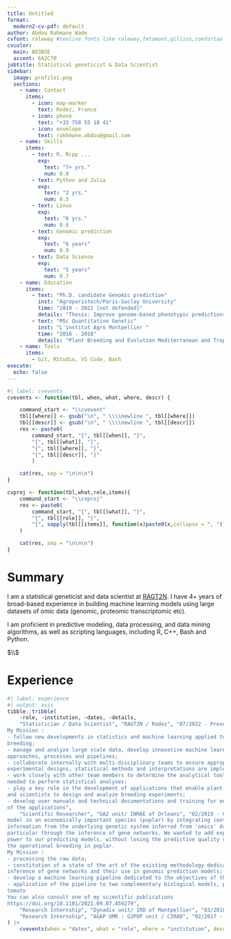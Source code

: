 ```yaml
---
title: Untitled
format:
  modern2-cv-pdf: default
author: Abdou Rahmane Wade
cvfont: raleway #texlive fonts like raleway,fetamont,gillius,comfortaa
cvcolor: 
  main: B83B5E
  accent: 6A2C70
jobtitle: Statistical geneticist & Data Scientist 
sidebar:
  image: profile1.png
  sections: 
    - name: Contact
      items:
        - icon: map-marker
          text: Rodez, France
        - icon: phone
          text: "+33 758 55 18 41"
        - icon: envelope
          text: rakhmane.abdou@gmail.com 
    - name: Skills
      items:
        - text: R, Rcpp ...
          exp: 
            text: "7+ yrs."
            num: 0.8
        - text: Python and Julia
          exp: 
            text: "2 yrs."
            num: 0.5
        - text: Linux
          exp: 
            text: "6 yrs."
            num: 0.6
        - text: Genomic prediction
          exp: 
            text: "6 years"
            num: 0.9
        - text: Data Science
          exp: 
            text: "5 years"
            num: 0.7
    - name: Education
      items:
        - text: "Ph.D. candidate Genomic prediction"
          inst: "Agroparistech/Paris-Saclay University"
          time: "2019 - 2022 [not defended]"
          details: "Thesis: Improve genome-based phenotypic predictions with a systems biology approach"
        - text: "MSc Quantitative Genetic"
          inst: "L'institut Agro Montpellier "
          time: "2016 - 2018"
          details: "Plant Breeding and Evolution Mediterranean and Tropical Plants"
    - name: Tools
      items:
        - Git, RStudio, VS Code, Bash 
execute: 
  echo: false
---
```


```r
#| label: cvevents
cvevents <- function(tbl, when, what, where, descr) {

    command_start <- "\\cvevent"
    tbl[[where]] <- gsub("\n", " \\\\newline ", tbl[[where]])
    tbl[[descr]] <- gsub("\n", " \\\\newline ", tbl[[descr]])
    res <- paste0(
        command_start, "{", tbl[[when]], "}", 
        "{", tbl[[what]], "}",
        "{", tbl[[where]], "}",
        "{", tbl[[descr]], "}"
        )

    cat(res, sep = "\n\n\n")
}

cvproj <- function(tbl,what,role,items){
    command_start <- "\\cvproj"
    res <- paste0(
        command_start, "{", tbl[[what]], "}",
        "{", tbl[[role]], "}",
        "{", sapply(tbl[[items]], function(x)paste0(x,collapse = ", ")), "}"
    )

    cat(res, sep = "\n\n\n")
}
```

# Summary

I am a statistical geneticist and data scientist at [RAGT2N](https://www.ragt.fr/). I have 4+ years of broad-based experience in building machine learning models using large datasets of omic data (genomic, proteomic transcriptomic etc).

I am proficient in predictive modeling, data processing, and data mining algorithms, as well as scripting languages, including R, C++, Bash and Python.

$\\$

# Experience

```r
#| label: experience
#| output: asis
tibble::tribble(
    ~role, ~institution, ~dates, ~details,
    "Statistician / Data Scientist", "RAGT2N / Rodez", "07/2022 - Present", "Develop new methodologies and tools in the context of data-driven and predictive breeding using molecular and environmental data and supporting the breeding programs with statistical analyses and visualization of results.
My Mission :
- follow new developments in statistics and machine learning applied to plant
breeding;
- manage and analyze large scale data, develop innovative machine learning
approaches, processes and pipelines;
- collaborate internally with multi-disciplinary teams to ensure appropriate
experimental designs, statistical methods and interpretations are implemented;
- work closely with other team members to determine the analytical tools
needed to perform statistical analyses;
- play a key role in the development of applications that enable plant breeders
and scientists to design and analyze breeding experiments;
- develop user manuals and technical documentations and training for endusers
of the applications",
    "Scientific Researcher", "GA2 unit/ INRAE of Orleans", "02/2019 - 06/2022","The main objective of was to improve genome-wide based phenotype predictions
model in an economically important species (poplar) by integrating contextual
information from the underlying genetic system inferred from 'omics' data, in
particular through the inference of gene networks. We wanted to add explanatory
power to our predicting models, without losing the predictive quality required for
the operational breeding in poplar.
My Mission :
- processing the raw data;
- constitution of a state of the art of the existing methodology dedicated to the
inference of gene networks and their use in genomic prediction models;
- develop a machine learning pipeline dedicated to the objectives of the project;
- application of the pipeline to two complementary biological models, poplar and
tomato
You can also consult one of my scientific publications
https://doi.org/10.1101/2021.09.07.459279",
    "Research Internship", "Dynadiv unit/ IRD of Montpellier", "03/2018 - 09/2018", " I used a machine learning model to detect selection signals in the genome of an african cereal along its evolutionary history.",
    "Research Internship", "AGAP UMR : G2POP unit / CIRAD", "02/2017 - 03/2017", "I used a regression model to predict the proportion of two wheat varieties using reflectance data measured with a hyperspectral infrared camera and a nearinfrared spectrophotometer."
) |>
    cvevents(when = "dates", what = "role", where = "institution", descr = "details")
```

<!-- # Projects -->

<!-- See my [github profile](https://github.com/schochastics) for a comprehensive list of open source projects. -->

<!-- ```{r} -->
<!-- #| label: proj -->
<!-- #| output: asis -->
<!-- tibble::tribble( -->
<!--     ~what, ~role, ~items, -->
<!--     "R packages", "Creator and Maintainer", c("edgebundle", "graphlayouts", "levelnet", "netrankr", "netUtils", "networkdata", "PSAWR", "roughnet", "roughsf", "rtoot", "Rtumblr", "signnet", "snahelper", "webbotparseR", "webtrackR"), -->
<!--     "R packages", "Contributor", c("backbone", "ggraph", "multigraphr", "netropy", "rang", "rgraph6"), -->
<!--     "Quarto extensions", "Creator and Maintainer", -->
<!--     c("Academicons (shortcodes)", "Blackboard (revealjs theme)", "sketchy (html theme)", "share buttons (filter)", "nutshell (filter)", "quartocities (website template)", "quartocv (cv templates)"), -->
<!--     "soccerverse.com (football analytics website)", "Creator and Maintainer", -->
<!--     c( -->
<!--         "Manual and automated gathering of football results around the world", -->
<!--         "Harmonizing data (e.g. club names and managers)", -->
<!--         "Implementation of ranking algorithms", -->
<!--         "Predicting of league tables and matchforecasting", -->
<!--         "Uses R, JavaScript, HTML, and CSS", -->
<!--         "around 1000 visitors/month" -->
<!--     ) -->
<!-- ) |> -->
<!--     cvproj(what = "what", role = "role", items = "items") -->

<!-- ``` -->
